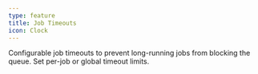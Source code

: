 ```yaml
---
type: feature
title: Job Timeouts
icon: Clock
---
```


Configurable job timeouts to prevent long-running jobs from blocking the queue. Set per-job or global timeout limits.